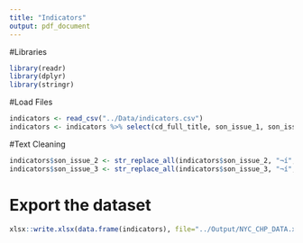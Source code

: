 ```yaml
---
title: "Indicators"
output: pdf_document
---
```


#Libraries
```r
library(readr)
library(dplyr)
library(stringr)
```

#Load Files
```r
indicators <- read_csv("../Data/indicators.csv")
indicators <- indicators %>% select(cd_full_title, son_issue_1, son_issue_2, son_issue_3)
```

#Text Cleaning
```r
indicators$son_issue_2 <- str_replace_all(indicators$son_issue_2, "¬í", "'")
indicators$son_issue_3 <- str_replace_all(indicators$son_issue_3, "¬í", "'")
```

# Export the dataset
```r
xlsx::write.xlsx(data.frame(indicators), file="../Output/NYC_CHP_DATA.xlsx", sheetName="Top3Issues")
```


